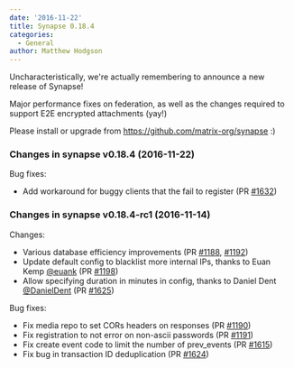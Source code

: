 ```yaml
---
date: '2016-11-22'
title: Synapse 0.18.4
categories:
  - General
author: Matthew Hodgson
---
```


Uncharacteristically, we're actually remembering to announce a new release of Synapse!

Major performance fixes on federation, as well as the changes required to support E2E encrypted attachments (yay!)

Please install or upgrade from <a href="https://github.com/matrix-org/synapse">https://github.com/matrix-org/synapse</a> :)
<div class="markdown-body">
<h3></h3>
<h3>Changes in synapse v0.18.4 (2016-11-22)</h3>
Bug fixes:
<ul>
 	<li>Add workaround for buggy clients that the fail to register (PR <a class="issue-link js-issue-link" href="https://github.com/matrix-org/synapse/pull/1632" data-url="https://github.com/matrix-org/synapse/issues/1632" data-id="190371942" data-error-text="Failed to load issue title" data-permission-text="Issue title is private">#1632</a>)</li>
</ul>
<h3>Changes in synapse v0.18.4-rc1 (2016-11-14)</h3>
Changes:
<ul>
 	<li>Various database efficiency improvements (PR <a class="issue-link js-issue-link" href="https://github.com/matrix-org/synapse/pull/1188" data-url="https://github.com/matrix-org/synapse/issues/1188" data-id="186341262" data-error-text="Failed to load issue title" data-permission-text="Issue title is private">#1188</a>, <a class="issue-link js-issue-link" href="https://github.com/matrix-org/synapse/pull/1192" data-url="https://github.com/matrix-org/synapse/issues/1192" data-id="187084488" data-error-text="Failed to load issue title" data-permission-text="Issue title is private">#1192</a>)</li>
 	<li>Update default config to blacklist more internal IPs, thanks to Euan Kemp <a class="user-mention" href="https://github.com/euank">@euank</a> (PR <a class="issue-link js-issue-link" href="https://github.com/matrix-org/synapse/pull/1198" data-url="https://github.com/matrix-org/synapse/issues/1198" data-id="187605325" data-error-text="Failed to load issue title" data-permission-text="Issue title is private">#1198</a>)</li>
 	<li>Allow specifying duration in minutes in config, thanks to Daniel Dent <a class="user-mention" href="https://github.com/DanielDent">@DanielDent</a> (PR <a class="issue-link js-issue-link" href="https://github.com/matrix-org/synapse/pull/1625" data-url="https://github.com/matrix-org/synapse/issues/1625" data-id="188899917" data-error-text="Failed to load issue title" data-permission-text="Issue title is private">#1625</a>)</li>
</ul>
Bug fixes:
<ul>
 	<li>Fix media repo to set CORs headers on responses (PR <a class="issue-link js-issue-link" href="https://github.com/matrix-org/synapse/pull/1190" data-url="https://github.com/matrix-org/synapse/issues/1190" data-id="186776121" data-error-text="Failed to load issue title" data-permission-text="Issue title is private">#1190</a>)</li>
 	<li>Fix registration to not error on non-ascii passwords (PR <a class="issue-link js-issue-link" href="https://github.com/matrix-org/synapse/pull/1191" data-url="https://github.com/matrix-org/synapse/issues/1191" data-id="187025542" data-error-text="Failed to load issue title" data-permission-text="Issue title is private">#1191</a>)</li>
 	<li>Fix create event code to limit the number of prev_events (PR <a class="issue-link js-issue-link" href="https://github.com/matrix-org/synapse/pull/1615" data-url="https://github.com/matrix-org/synapse/issues/1615" data-id="187962678" data-error-text="Failed to load issue title" data-permission-text="Issue title is private">#1615</a>)</li>
 	<li>Fix bug in transaction ID deduplication (PR <a class="issue-link js-issue-link" href="https://github.com/matrix-org/synapse/pull/1624" data-url="https://github.com/matrix-org/synapse/issues/1624" data-id="188782596" data-error-text="Failed to load issue title" data-permission-text="Issue title is private">#1624</a>)</li>
</ul>
</div>